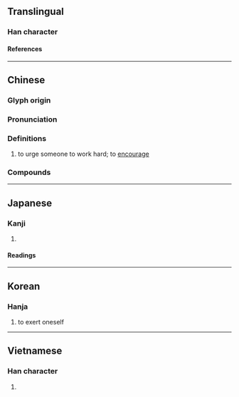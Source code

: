 {{also|勗}}
{{character info}}
==Translingual==

===Han character===
{{Han char|rn=19|rad=力|as=09|sn=11|four=64627|canj=AUKS|ids=⿰冒力}}

====References====
{{Han ref|kx=0148.170|dkj=02391|dj=0334.010|hdz=10375.040|uh=52D6}}

----

==Chinese==
{{zh-forms|alt=勗}}

===Glyph origin===
{{Han etym}}

===Pronunciation===
{{zh-pron
|m=xù
|c=juk1
|oc=y
|cat=
}}

===Definitions===
{{zh-hanzi}}

# to urge someone to work hard; to [[encourage]]

===Compounds===
{{zh-der|勉勖|勖勉|勖勵|勖厲|勖帥|勖率|教勖|期勖}}

----

==Japanese==

===Kanji===
{{ja-kanji|grade=|rs=力09}}

# {{rfdef|ja|sort=力09}}

====Readings====
{{ja-readings
|on=きゃく, こく, ぼう
|kun=つとめる
}}

----

==Korean==

===Hanja===
{{ko-hanja|욱}}

# to exert oneself

----

==Vietnamese==

===Han character===
{{vi-readings|rs=力09|reading=húc}}

# {{rfdef|vi|sort=力09}}